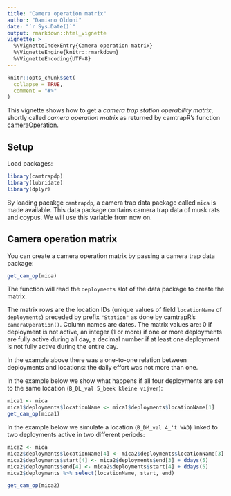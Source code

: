 ```yaml
---
title: "Camera operation matrix"
author: "Damiano Oldoni"
date: "`r Sys.Date()`"
output: rmarkdown::html_vignette
vignette: >
  %\VignetteIndexEntry{Camera operation matrix}
  %\VignetteEngine{knitr::rmarkdown}
  %\VignetteEncoding{UTF-8}
---
```


```r
knitr::opts_chunk$set(
  collapse = TRUE,
  comment = "#>"
)
```

This vignette shows how to get a _camera trap station operability matrix_, shortly called _camera operation matrix_ as returned by camtrapR's function [cameraOperation](https://jniedballa.github.io/camtrapR/reference/cameraOperation.html).

## Setup

Load packages:

```r
library(camtrapdp)
library(lubridate)
library(dplyr)
```

By loading pacakge `camtrapdp`, a camera trap data package called `mica` is made available. This data package contains camera trap data of musk rats and coypus. We will use this variable from now on.

## Camera operation matrix

You can create a camera operation matrix by passing a camera trap data package:

```r
get_cam_op(mica)
```

The function will read the `deployments` slot of the data package to create the matrix.

The matrix rows are the location IDs (unique values of field `locationName` of `deployments`) preceded by prefix `"Station"` as done by camtrapR's `cameraOperation()`. Column names are dates. The matrix values are: 0 if deployment is not active, an integer (1 or more) if one or more deployments are fully active during all day, a decimal number if at least one deployment is not fully active during the entire day.

In the example above there was a one-to-one relation between deployments and locations: the daily effort was not more than one.

In the example below we show what happens if all four deployments are set to the same location (`B_DL_val 5_beek kleine vijver`):

```r
mica1 <- mica
mica1$deployments$locationName <- mica1$deployments$locationName[1]
get_cam_op(mica1)
```

In the example below we simulate a location (`B_DM_val 4_'t WAD`) linked to two deployments active in two different periods:

```r
mica2 <- mica
mica2$deployments$locationName[4] <- mica2$deployments$locationName[3]
mica2$deployments$start[4] <- mica2$deployments$end[3] + ddays(5)
mica2$deployments$end[4] <- mica2$deployments$start[4] + ddays(5)
mica2$deployments %>% select(locationName, start, end)
```

```r
get_cam_op(mica2)
```
